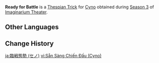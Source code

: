 {{Thespian Trick Infobox
|title     = Ready for Battle
|image     = Ready for Battle Cyno Preview.png
|name      = Ready for Battle
|character = Cyno
|date      = 2024-09-01
|season    = 3
}}
'''Ready for Battle''' is a [[Thespian Trick]] for [[Cyno]] obtained during [[Imaginarium Theater/Seasons/2024-09-01|Season 3]] of [[Imaginarium Theater]].

==Other Languages==
{{Other Languages
|en       = Ready for Battle
|zhs      = 砥兵备战
|zhs_rm   = 
|zht      = 砥兵備戰
|zht_rm   = 
|zh_tl    = 
|ja       = 臨戦態勢
|ja_rm    = Rinsen Taisei
|ja_tl    = Combat Preparation
|ko       = 전투 준비
|ko_tl    = 
|es       = Prepárate para la batalla
|es_tl    = Prepare Yourself For Battle
|fr       = Préparatif de combat
|fr_tl    = Combat Preparation
|ru       = В боевой готовности
|ru_tl    = 
|th       = เตรียมพร้อมสู้รบ
|th_rm    = 
|th_tl    = 
|vi       = Sẵn Sàng Chiến Đấu
|vi_tl    = 
|de       = Zum Kampf bereit
|de_tl    = Ready for Battle
|id       = Siap Berperang
|id_tl    = 
|pt       = Pronto Para Batalha
|pt_tl    = 
|tr       = Savaşa Hazır
|tr_tl    = 
|it       = Affronta la sfida
|it_tl    = 
}}

==Change History==
{{Change History|5.0}}

[[ja:臨戦態勢 (セノ)]]
[[vi:Sẵn Sàng Chiến Đấu (Cyno)]]